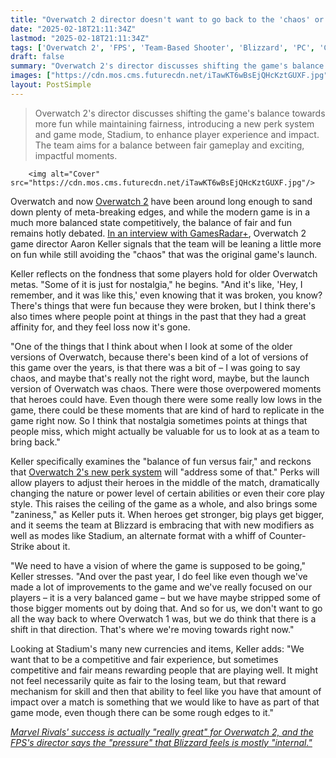```yaml
---
title: "Overwatch 2 director doesn't want to go back to the 'chaos' or 'really low lows' of Overwatch's launch, but 'there is a shift in that direction' to let players feel powerful"
date: "2025-02-18T21:11:34Z"
lastmod: "2025-02-18T21:11:34Z"
tags: ['Overwatch 2', 'FPS', 'Team-Based Shooter', 'Blizzard', 'PC', 'Console', 'Competitive Gaming', 'Game Balance', 'Meta']
draft: false
summary: "Overwatch 2's director discusses shifting the game's balance towards more fun while maintaining fairness, introducing a new perk system and game mode, Stadium, to enhance player experience and impact.  The team aims for a balance between fair gameplay and exciting, impactful moments."
images: ["https://cdn.mos.cms.futurecdn.net/iTawKT6wBsEjQHcKztGUXF.jpg"]
layout: PostSimple
---
```

> Overwatch 2's director discusses shifting the game's balance towards more fun while maintaining fairness, introducing a new perk system and game mode, Stadium, to enhance player experience and impact.  The team aims for a balance between fair gameplay and exciting, impactful moments.


        <img alt="Cover" src="https://cdn.mos.cms.futurecdn.net/iTawKT6wBsEjQHcKztGUXF.jpg"/>
        
Overwatch and now [<u>Overwatch 2</u>](https://www.gamesradar.com/overwatch-2-guide/) have been around long enough to sand down plenty of meta-breaking edges, and while the modern game is in a much more balanced state competitively, the balance of fair and fun remains hotly debated. [<u>In an interview with GamesRadar+</u>](https://www.gamesradar.com/games/third-person-shooter/this-is-no-longer-about-playing-it-safe-overwatch-2-game-director-talks-marvel-rivals-and-betting-big-on-season-15/), Overwatch 2 game director Aaron Keller signals that the team will be leaning a little more on fun while still avoiding the "chaos" that was the original game's launch.

Keller reflects on the fondness that some players hold for older Overwatch metas. "Some of it is just for nostalgia," he begins. "And it's like, 'Hey, I remember, and it was like this,' even knowing that it was broken, you know? There's things that were fun because they were broken, but I think there's also times where people point at things in the past that they had a great affinity for, and they feel loss now it's gone.

"One of the things that I think about when I look at some of the older versions of Overwatch, because there's been kind of a lot of versions of this game over the years, is that there was a bit of – I was going to say chaos, and maybe that's really not the right word, maybe, but the launch version of Overwatch was chaos. There were those overpowered moments that heroes could have. Even though there were some really low lows in the game, there could be these moments that are kind of hard to replicate in the game right now. So I think that nostalgia sometimes points at things that people miss, which might actually be valuable for us to look at as a team to bring back."

Keller specifically examines the "balance of fun versus fair," and reckons that [<u>Overwatch 2's new perk system</u>](https://www.gamesradar.com/games/third-person-shooter/overwatch-2-season-15-preview-perks-stadium/) will "address some of that." Perks will allow players to adjust their heroes in the middle of the match, dramatically changing the nature or power level of certain abilities or even their core play style. This raises the ceiling of the game as a whole, and also brings some "zaniness," as Keller puts it. When heroes get stronger, big plays get bigger, and it seems the team at Blizzard is embracing that with new modifiers as well as modes like Stadium, an alternate format with a whiff of Counter-Strike about it.

"We need to have a vision of where the game is supposed to be going," Keller stresses. "And over the past year, I do feel like even though we've made a lot of improvements to the game and we've really focused on our players – it is a very balanced game – but we have maybe stripped some of those bigger moments out by doing that. And so for us, we don't want to go all the way back to where Overwatch 1 was, but we do think that there is a shift in that direction. That's where we're moving towards right now."

Looking at Stadium's many new currencies and items, Keller adds: "We want that to be a competitive and fair experience, but sometimes competitive and fair means rewarding people that are playing well. It might not feel necessarily quite as fair to the losing team, but that reward mechanism for skill and then that ability to feel like you have that amount of impact over a match is something that we would like to have as part of that game mode, even though there can be some rough edges to it."

[<u><em>Marvel Rivals' success is actually "really great" for Overwatch 2, and the FPS's director says the "pressure" that Blizzard feels is mostly "internal."</em></u>](https://www.gamesradar.com/games/fps/overwatch-2-director-welcomes-competition-from-marvel-rivals-as-the-team-have-never-really-had-another-game-thats-so-similar-to-the-one-that-weve-created/)
        
